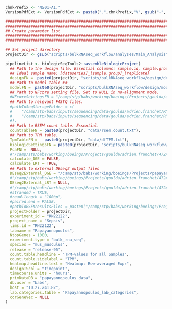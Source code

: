 <!-- Set the chnkPrefix to make all chunks unique in the overall folder -->
```r
chnkPrefix <- "NS01-A1."
VersionPdfExt <- VersionPdfExt <- paste0(".",chnkPrefix,"V", gsub("-", "", Sys.Date()), ".pdf")

```

<!-- In this part we collect project parameters and create a biolgic object -->

```r

###############################################################################
###############################################################################
## Create parameter list                                                     ##
###############################################################################
###############################################################################

## Set project directory
projectDir <- gsub("scripts/bulkRNAseq_workflow/analyses/Main_Analysis", "", getwd())

pipelineList <- biologicSeqTools2::assembleBiologicProject(
  ## Path to the design file. Essential columns: sample.id, sample.group, dataseries. ##
  ## Ideal sample name: [dataseries]_[sample.group]_[replicate]
  designFN =  paste0(projectDir, "scripts/bulkRNAseq_workflow/design/design.table.txt"),
  ## Path to model table ##
  modelFN =  paste0(projectDir, "scripts/bulkRNAseq_workflow/design/model.table.txt"),
  ## Path to NFcore setting file. Set to NULL in no-alignment mode.
  #NFcoreSettingsFN = "/camp/stp/babs/working/boeings/Projects/goulda/adrien.franchet/472A_brains_from_drosophila_larvae_RN21220/workdir/bulkRNAseq_workflow/design/RN21220test.NFcore.samplesheet.file.csv",
  ## Path to relevant FASTQ files.
  #pathToSeqStorageFolder = c(
  #    "/camp/stp/babs/inputs/sequencing/data/goulda/adrien.franchet/RN21220/primary_data/211203_A01366_0104_AH3WVGDMXY/fastq/",
  #    "/camp/stp/babs/inputs/sequencing/data/goulda/adrien.franchet/RN21220/primary_data/211130_A01366_0101_BH3YWKDMXY/fastq/"
  #),
  ## Path to RSEM count table. Essential.
  countTableFN = paste0(projectDir, "data/rsem.count.txt"),
  ## Path to TPM table.
  TpmTableFN =   paste0(projectDir, "data/dfTPM.txt"),
  biologicSettingsFN = paste0(projectDir, "scripts/bulkRNAseq_workflow/design/biologic.settings.file.csv"),
  PcaFN =  NULL,
  #"/camp/stp/babs/working/boeings/Projects/goulda/adrien.franchet/472A_brains_from_drosophila_larvae_RN21220/workdir/data/dfPca.txt",
  calculate_DGE = FALSE,
  calculate_LRT = TRUE,
  ## Path to external DEseq2 output files
  DEseq2External_DGE = "/camp/stp/babs/working/boeings/Projects/papayannopoulosv/tessa.swanton/529_rna_seq_visualization_RN22122/data/input_dge/",
  #"/camp/stp/babs/working/boeings/Projects/goulda/adrien.franchet/472A_brains_from_drosophila_larvae_RN21220/workdir/data/DEseq2External_DGE/",
  DEseq2External_LRT = NULL,
  #"/camp/stp/babs/working/boeings/Projects/goulda/adrien.franchet/472A_brains_from_drosophila_larvae_RN21220/workdir/data/DEseq2External_LRT/",
  #stranded = TRUE,
  #read.length = "100bp",
  #paired.end = FALSE,
  #pathToRSEMresultsFiles = paste0("/camp/stp/babs/working/boeings/Projects/goulda/adrien.franchet/472_brains_from_drosophila_larvae_RN21220/workdir/", "RSEM/Ensembl/"),
  projectFolder = projectDir,
  experiment_id = "RN22122",
  project_name = "Sepsis",
  lims.id = "RN22122",
  labname = "Papayannopoulos",
  NtopGenes = 1000,
  experiment.type = "bulk_rna_seq",
  species = "mus_musculus",
  release = "release-95",
  count.table.headline = "TPM-values for all Samples",
  count.table.sidelabel = "TPM",
  heatmap.headline.text = "Heatmap: Row-averaged Expr",
  designTScol = "timepoint",
  timecourse.units = "hours",
  primDataDB = "papayannopoulos_data",
  db.user = "babs",
  host = "10.27.241.82",
  lab.categories.table = "Papayannopoulos_lab_categories",
  corGeneVec = NULL
)


```

